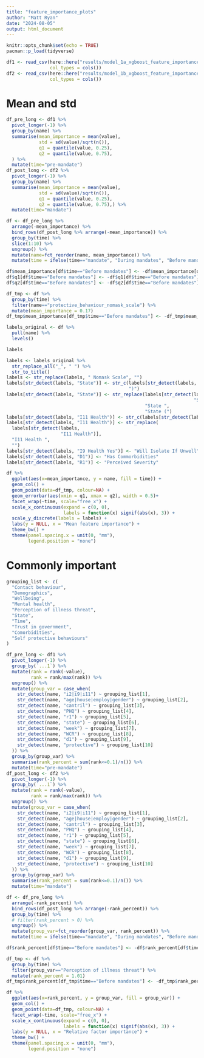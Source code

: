 ```yaml
---
title: "feature_importance_plots"
author: "Matt Ryan"
date: "2024-08-05"
output: html_document
---
```


```r
knitr::opts_chunk$set(echo = TRUE)
pacman::p_load(tidyverse)
```

```r
df1 <- read_csv(here::here("results/model_1a_xgboost_feature_importance.csv"),
                col_types = cols())
df2 <- read_csv(here::here("results/model_1b_xgboost_feature_importance.csv"),
                col_types = cols())
```

# Mean and std

```r
df_pre_long <- df1 %>% 
  pivot_longer(-1) %>% 
  group_by(name) %>% 
  summarise(mean_importance = mean(value),
            std = sd(value)/sqrt(n()),
            q1 = quantile(value, 0.25),
            q2 = quantile(value, 0.75),
  ) %>% 
  mutate(time="pre-mandate")
df_post_long <- df2 %>% 
  pivot_longer(-1) %>% 
  group_by(name) %>% 
  summarise(mean_importance = mean(value),
            std = sd(value)/sqrt(n()),
            q1 = quantile(value, 0.25),
            q2 = quantile(value, 0.75),) %>% 
  mutate(time="mandate")
```

```r
df <- df_pre_long %>% 
  arrange(-mean_importance) %>% 
  bind_rows(df_post_long %>% arrange(-mean_importance)) %>% 
  group_by(time) %>% 
  slice(1:10) %>% 
  ungroup() %>% 
  mutate(name=fct_reorder(name, mean_importance)) %>% 
  mutate(time = ifelse(time=="mandate", "During mandates", "Before mandates"))

df$mean_importance[df$time=="Before mandates"] <- -df$mean_importance[df$time=="Before mandates"]
df$q1[df$time=="Before mandates"] <- -df$q1[df$time=="Before mandates"]
df$q2[df$time=="Before mandates"] <- -df$q2[df$time=="Before mandates"]

df_tmp <- df %>% 
  group_by(time) %>% 
  filter(name=="protective_behaviour_nomask_scale") %>% 
  mutate(mean_importance = 0.17)
df_tmp$mean_importance[df_tmp$time=="Before mandates"] <- -df_tmp$mean_importance[df_tmp$time=="Before mandates"]
```


```r
labels_original <- df %>% 
  pull(name) %>% 
  levels()
```

```r
labels
```


```r
labels <- labels_original %>% 
  str_replace_all("_", " ") %>% 
  str_to_title() 
labels <- str_replace(labels, " Nomask Scale", "")
labels[str_detect(labels, "State")] <- str_c(labels[str_detect(labels, "State")],
                                             ")")
labels[str_detect(labels, "State")] <- str_replace(labels[str_detect(labels,
                                                                     "State")],
                                                   "State ",
                                                   "State (")
labels[str_detect(labels, "I11 Health")] <- str_c(labels[str_detect(labels, "I11 Health")], " To Isolate")
labels[str_detect(labels, "I11 Health")] <- str_replace(
  labels[str_detect(labels,
                    "I11 Health")],
  "I11 Health ",
  "")
labels[str_detect(labels, "I9 Health Yes")] <- "Will Isolate If Unwell"
labels[str_detect(labels, "D1")] <- "Has Commorbidities"
labels[str_detect(labels, "R1")] <- "Perceived Severity"
```




```r
df %>%
  ggplot(aes(x=mean_importance, y = name, fill = time)) +
  geom_col() +
  geom_point(data=df_tmp, colour=NA) +
  geom_errorbar(aes(xmin = q1, xmax = q2), width = 0.5)+
  facet_wrap(~time, scale="free_x") +
  scale_x_continuous(expand = c(0, 0), 
                     labels = function(x) signif(abs(x), 3)) +
  scale_y_discrete(labels = labels) +
  labs(y = NULL, x = "Mean feature importance") +
  theme_bw() +
  theme(panel.spacing.x = unit(0, "mm"),
        legend.position = "none") 
```



# Commonly important



```r
grouping_list <- c(
  "Contact behaviour",
  "Demographics",
  "Wellbeing",
  "Mental health",
  "Perception of illness threat",
  "State",
  "Time",
  "Trust in government",
  "Comorbidities",
  "Self protective behaviours"
)
```




```r
df_pre_long <- df1 %>% 
  pivot_longer(-1) %>% 
  group_by(`...1`) %>% 
  mutate(rank = rank(-value),
         rank = rank/max(rank)) %>% 
  ungroup() %>% 
  mutate(group_var = case_when(
    str_detect(name, "i2|i9|i11") ~ grouping_list[1],
    str_detect(name, "age|house|employ|gender") ~ grouping_list[2],
    str_detect(name, "cantril") ~ grouping_list[3],
    str_detect(name, "PHQ") ~ grouping_list[4],
    str_detect(name, "r1") ~ grouping_list[5],
    str_detect(name, "state") ~ grouping_list[6],
    str_detect(name, "week") ~ grouping_list[7],
    str_detect(name, "WCR") ~ grouping_list[8],
    str_detect(name, "d1") ~ grouping_list[9],
    str_detect(name, "protective") ~ grouping_list[10]
  )) %>% 
  group_by(group_var) %>% 
  summarise(rank_percent = sum(rank<=0.1)/n()) %>% 
  mutate(time="pre-mandate")
df_post_long <- df2 %>% 
  pivot_longer(-1) %>% 
  group_by(`...1`) %>% 
  mutate(rank = rank(-value),
         rank = rank/max(rank)) %>% 
  ungroup() %>% 
  mutate(group_var = case_when(
    str_detect(name, "i2|i9|i11") ~ grouping_list[1],
    str_detect(name, "age|house|employ|gender") ~ grouping_list[2],
    str_detect(name, "cantril") ~ grouping_list[3],
    str_detect(name, "PHQ") ~ grouping_list[4],
    str_detect(name, "r1") ~ grouping_list[5],
    str_detect(name, "state") ~ grouping_list[6],
    str_detect(name, "week") ~ grouping_list[7],
    str_detect(name, "WCR") ~ grouping_list[8],
    str_detect(name, "d1") ~ grouping_list[9],
    str_detect(name, "protective") ~ grouping_list[10]
  )) %>%
  group_by(group_var) %>% 
  summarise(rank_percent = sum(rank<=0.1)/n()) %>% 
  mutate(time="mandate")
```

```r
df <- df_pre_long %>% 
  arrange(-rank_percent) %>% 
  bind_rows(df_post_long %>% arrange(-rank_percent)) %>% 
  group_by(time) %>% 
  # filter(rank_percent > 0) %>% 
  ungroup() %>% 
  mutate(group_var=fct_reorder(group_var, rank_percent)) %>% 
  mutate(time = ifelse(time=="mandate", "During mandates", "Before mandates"))

df$rank_percent[df$time=="Before mandates"] <- -df$rank_percent[df$time=="Before mandates"]

df_tmp <- df %>%
  group_by(time) %>%
  filter(group_var=="Perception of illness threat") %>%
  mutate(rank_percent = 1.01)
df_tmp$rank_percent[df_tmp$time=="Before mandates"] <- -df_tmp$rank_percent[df_tmp$time=="Before mandates"]
```


```r
df %>%
  ggplot(aes(x=rank_percent, y = group_var, fill = group_var)) +
  geom_col() +
  geom_point(data=df_tmp, colour=NA) +
  facet_wrap(~time, scale="free_x") +
  scale_x_continuous(expand = c(0, 0), 
                     labels = function(x) signif(abs(x), 3)) +
  labs(y = NULL, x = "Relative factor importance") +
  theme_bw() +
  theme(panel.spacing.x = unit(0, "mm"),
        legend.position = "none") 
```